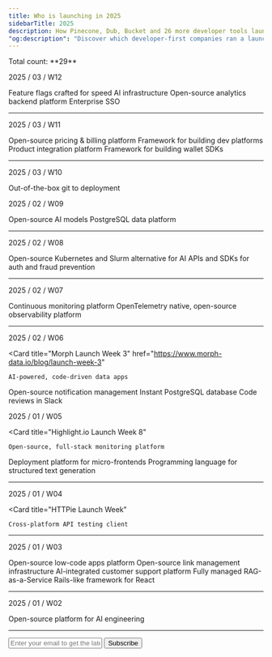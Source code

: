 ```yaml
---
title: Who is launching in 2025
sidebarTitle: 2025
description: How Pinecone, Dub, Bucket and 26 more developer tools launched
"og:description": "Discover which developer-first companies ran a launch week in 2025"
---
```


<Info>
  Total count: **29**
</Info>

<Update label="/ 03" description=" Count: 9">

2025 / 03 / W12

  <Card title="Bucket DX Launch Week" href="https://x.com/bucketdotco/status/1895427990122827944">
    Feature flags crafted for speed
  </Card>
  <Card title="Pinecone Launch Week 2" href="https://www.pinecone.io/launch-week/">
    AI infrastructure
  </Card>
  <Card title="Tinybird Forward Launch Week" href="https://www.tinybird.co/forward-launch">
    Open-source analytics backend platform
  </Card>
  <Card title="WorkOS Launch Week 3" href="https://workos.com/launch-week">
    Enterprise SSO
  </Card>

---

2025 / 03 / W11

  <Card title="Autumn Launch Week" href="https://useautumn.com/launch/0">
    Open-source pricing & billing platform
  </Card>
  <Card title="Cyclops Launch Week 02">
    Framework for building dev platforms
  </Card>
  <Card title="Nango Launch Week" href="https://www.nango.dev/launch-week">
    Product integration platform
  </Card>
  <Card
    title="Openfort Launch Week 2"
    href="hhttps://www.openfort.xyz/launch-week"
  >
    Framework for building wallet SDKs 
  </Card>

---

2025 / 03 / W10

  <Card title="Railway Launch Week 02" href="https://railway.com/launch-week-02">
    Out-of-the-box git to deployment
  </Card>

</Update>

<Update label="/ 02" description="Count: 10">

2025 / 02 / W09

<Card title="DeepSeek Open-Source Week">
  Open-source AI models
</Card>
<Card title="Gel (EdgeDB) Launch Week">
  PostgreSQL data platform
</Card>

---

2025 / 02 / W08

<Card title="dstack Launch Week" href="https://x.com/dstackai/status/1890066599841001867">
  Open-source Kubernetes and Slurm alternative for AI
</Card>
<Card title="Stytch Launch Week" href="https://stytch.com/launch-week">
  APIs and SDKs for auth and fraud prevention
</Card>

---

2025 / 02 / W07

<Card title="ProjectDiscovery Launch Week" href="https://projectdiscovery.io/launch">
  Continuous monitoring platform
</Card>
<Card title="SigNoz Launch Week 3.0" href="https://signoz.io/launch-week/">
  OpenTelemetry native, open-source observability platform
</Card>

---

2025 / 02 / W06

 <Card
    title="Morph Launch Week 3"
    href="https://www.morph-data.io/blog/launch-week-3"
  >
    AI-powered, code-driven data apps
  </Card>
  <Card title="Novu Launch Week">
    Open-source notification management
  </Card>
  <Card title="Prisma Postgres Launch Week">
    Instant PostgreSQL database
  </Card>
  <Card title="Pullpo.io Launch Week" href="https://pullpo.to/launch-week">
    Code reviews in Slack
  </Card>

</Update>

<Update label="/ 01" description="Count: 10">

2025 / 01 / W05

 <Card
    title="Highlight.io Launch Week 8"
  >
    Open-source, full-stack monitoring platform
  </Card>
 <Card
    title="Zephyr Cloud Launch Week 2"
    href="https://zephyr-cloud.io/blog/mobilefirst"
  >
    Deployment platform for micro-frontends
  </Card>
 <Card
    title="BAML Launch Week"
    href="https://www.boundaryml.com/launchweek"
  >
    Programming language for structured text generation
  </Card>

---

2025 / 01 / W04

<Card
    title="HTTPie Launch Week"
  >
    Cross-platform API testing client
  </Card>

---

2025 / 01 / W03

<Card title="Appsmith Advance Winter 2025 Launch Week" href="https://www.appsmith.com/blog/appsmith-launch-week-1">
  Open-source low-code apps platform
</Card>
<Card title="Dub Launch Week" href="https://dub.link/blog/launch-week-recap">
  Open-source link management infrastructure
</Card>
<Card title="Pylon AI Launch Week">
  AI-integrated customer support platform
</Card>
<Card title="Ragie Launch Week" href="https://www.ragie.ai/launch-week-1">
  Fully managed RAG-as-a-Service
</Card>
<Card title="Wasp Launch Week 8" href="https://wasp-lang.dev/blog/2025/01/09/wasp-launch-week-8">
  Rails-like framework for React
</Card>

---

2025 / 01 / W02

<Card title="OpenLIT Launch Week" href="https://x.com/openlit_io/status/1875539932808409116">
  Open-source platform for AI engineering
</Card>

</Update>


---

<form
  action="https://buttondown.com/api/emails/embed-subscribe/launchweek.dev"
  method="post"
  target="popupwindow"
  onsubmit="window.open('https://buttondown.com/launchweek.dev', 'popupwindow')"
  class="embeddable-buttondown-form"
>
  <input
    type="email"
    name="email"
    placeholder="Enter your email to get the latest updates"
    id="bd-email"
  />
  <input type="submit" value="Subscribe" />
</form>
